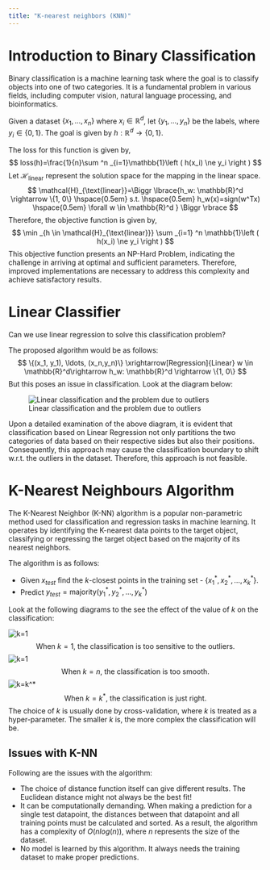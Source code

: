 ```yaml
---
title: "K-nearest neighbors (KNN)"
---
```


# Introduction to Binary Classification
Binary classification is a machine learning task where the goal is to classify objects into one of two categories. It is a fundamental problem in various fields, including computer vision, natural language processing, and bioinformatics.

Given a dataset $\{x_1, \ldots, x_n\}$ where $x_i \in \mathbb{R}^d$, let $\{y_1, \ldots, y_n\}$ be the labels, where $y_i \in \{0, 1\}$. The goal is given by $h: \mathbb{R}^d \rightarrow \{0, 1\}$.

The loss for this function is given by,
$$
loss(h)=\frac{1}{n}\sum ^n _{i=1}\mathbb{1}\left ( h(x_i) \ne y_i \right )
$$
Let $\mathcal{H}_{\text{linear}}$ represent the solution space for the mapping in the linear space.
$$
\mathcal{H}_{\text{linear}}=\Biggr \lbrace{h_w: \mathbb{R}^d \rightarrow \{1, 0\} \hspace{0.5em} s.t. \hspace{0.5em} h_w(x)=sign(w^Tx) \hspace{0.5em} \forall w \in \mathbb{R}^d } \Biggr \rbrace
$$
Therefore, the objective function is given by,
$$
\min _{h \in \mathcal{H}_{\text{linear}}} \sum _{i=1} ^n \mathbb{1}\left ( h(x_i) \ne y_i \right )
$$
This objective function presents an NP-Hard Problem, indicating the challenge in arriving at optimal and sufficient parameters. Therefore, improved implementations are necessary to address this complexity and achieve satisfactory results.

# Linear Classifier
Can we use linear regression to solve this classification problem?

The proposed algorithm would be as follows:
$$
\{(x_1, y_1), \ldots, (x_n,y_n)\} \xrightarrow[Regression]{Linear} w \in \mathbb{R}^d\rightarrow h_w: \mathbb{R}^d \rightarrow \{1, 0\}
$$
But this poses an issue in classification. Look at the diagram below:

![Linear classification and the problem due to outliers](../images/lin_class.png)

Upon a detailed examination of the above diagram, it is evident that classification based on Linear Regression not only partitions the two categories of data based on their respective sides but also their positions. Consequently, this approach may cause the classification boundary to shift w.r.t. the outliers in the dataset. Therefore, this approach is not feasible.

# K-Nearest Neighbours Algorithm
The K-Nearest Neighbor (K-NN) algorithm is a popular non-parametric method used for classification and regression tasks in machine learning. It operates by identifying the K-nearest data points to the target object, classifying or regressing the target object based on the majority of its nearest neighbors.

The algorithm is as follows:

* Given $x_{test}$ find the $k$-closest points in the training set - $\{x_1^*, x_2^*, \ldots, x_k^*\}$.
* Predict $y_{test} = \text{majority}(y_1^*, y_2^*, \ldots, y_k^*)$

Look at the following diagrams to the see the effect of the value of $k$ on the classification:

![k=1](../images/k1.png)
$$
\text{When }k=1\text{, the classification is too sensitive to the outliers.}
$$
![k=1](../images/kn.png)
$$
\text{When }k=n\text{, the classification is too smooth.}
$$
![k=k^*](../images/k*.png)
$$
\text{When }k=k^*\text{, the classification is just right.}
$$
The choice of $k$ is usually done by cross-validation, where $k$ is treated as a hyper-parameter. The smaller $k$ is, the more complex the classification will be.

## Issues with K-NN
Following are the issues with the algorithm:

* The choice of distance function itself can give different results. The Euclidean distance might not always be the best fit!
* It can be computationally demanding. When making a prediction for a single test datapoint, the distances between that datapoint and all training points must be calculated and sorted. As a result, the algorithm has a complexity of $O(nlog(n))$, where $n$ represents the size of the dataset.
* No model is learned by this algorithm. It always needs the training dataset to make proper predictions.